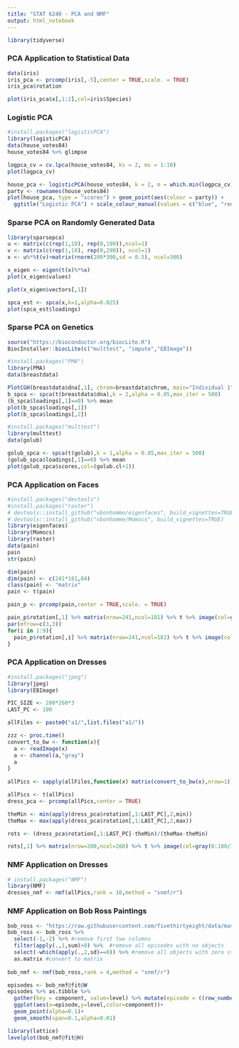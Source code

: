 ```yaml
---
title: "STAT 6240 - PCA and NMF"
output: html_notebook
---
```


```r
library(tidyverse)
```

### PCA Application to Statistical Data

```r
data(iris)
iris_pca <- prcomp(iris[,-5],center = TRUE,scale. = TRUE)
iris_pca$rotation
```

```r
plot(iris_pca$x[,1:2],col=iris$Species)
```

### Logistic PCA
```r
#install.packages("logisticPCA")
library(logisticPCA)
data(house_votes84)
house_votes84 %>% glimpse
```

```r
logpca_cv = cv.lpca(house_votes84, ks = 2, ms = 1:10)
plot(logpca_cv)
```

```r
house_pca <- logisticPCA(house_votes84, k = 2, m = which.min(logpca_cv))
party <- rownames(house_votes84)
plot(house_pca, type = "scores") + geom_point(aes(colour = party)) + 
  ggtitle("Logistic PCA") + scale_colour_manual(values = c("blue", "red"))
```

### Sparse PCA on Randomly Generated Data

```r
library(sparsepca)
u <- matrix(c(rep(1,10), rep(0,190)),ncol=1)
v <- matrix(c(rep(1,10), rep(0,290)), ncol=1)
x <- u%*%t(v)+matrix(rnorm(200*300,sd = 0.5), ncol=300)

x_eigen <- eigen(t(x)%*%x)
plot(x_eigen$values)

plot(x_eigen$vectors[,1])

spca_est <- spca(x,k=1,alpha=0.025)
plot(spca_est$loadings)
```


### Sparse PCA on Genetics
```r
source("https://bioconductor.org/biocLite.R")
BiocInstaller::biocLite(c("multtest", "impute","EBImage"))

#install.packages("PMA")
library(PMA)
data(breastdata)
```

```r
PlotCGH(breastdata$dna[,1], chrom=breastdata$chrom, main="Individual 1", nuc=breastdata$nuc)
b_spca <- spca(t(breastdata$dna),k = 2,alpha = 0.05,max_iter = 500)
(b_spca$loadings[,1]==0) %>% mean
plot(b_spca$loadings[,1])
plot(b_spca$loadings[,2])
```

```r
#install.packages("multtest")
library(multtest)
data(golub)
```

```r
golub_spca <- spca(t(golub),k = 1,alpha = 0.05,max_iter = 500)
(golub_spca$loadings[,1]==0) %>% mean
plot(golub_spca$scores,col=(golub.cl+1))
```


### PCA Application on Faces

```r
#install.packages("devtools")
#install.packages("raster")
# devtools::install_github("vbonhomme/eigenfaces", build_vignettes=TRUE)
# devtools::install_github("vbonhomme/Momocs", build_vignettes=TRUE)
library(eigenfaces)
library(Momocs)
library(raster)
data(pain)
pain
str(pain)
```

```r
dim(pain)
dim(pain) <- c(241*181,84)
class(pain) <- "matrix"
pain <- t(pain)

pain_p <- prcomp(pain,center = TRUE,scale. = TRUE)

pain_p$rotation[,1] %>% matrix(nrow=241,ncol=181) %>% t %>% image(col=gray(0:100/100))
par(mfrow=c(3,3))
for(i in 1:9){
  pain_p$rotation[,i] %>% matrix(nrow=241,ncol=181) %>% t %>% image(col=gray(0:100/100)) %>% print
}
```

### PCA Application on Dresses

```r
#install.packages("jpeg")
library(jpeg)
library(EBImage)

PIC_SIZE <- 200*260*3
LAST_PC <- 100

allFiles <- paste0("a1/",list.files("a1/"))

zzz <- proc.time()
convert_to_bw <- function(x){
  a <- readImage(x)
  a <- channel(a,"gray")
  a
}
  
allPics <- sapply(allFiles,function(x) matrix(convert_to_bw(x),nrow=1))

allPics <- t(allPics)
dress_pca <- prcomp(allPics,center = TRUE)

theMin <- min(apply(dress_pca$rotation[,1:LAST_PC],2,min))
theMax <- max(apply(dress_pca$rotation[,1:LAST_PC],2,max))

rots <- (dress_pca$rotation[,1:LAST_PC]-theMin)/(theMax-theMin)

rots[,1] %>% matrix(nrow=200,ncol=260) %>% t %>% image(col=gray(0:100/100))
```

### NMF Application on Dresses

```r
# install.packages("NMF")
library(NMF)
dresses_nmf <- nmf(allPics,rank = 10,method = "snmf/r")
```

### NMF Application on Bob Ross Paintings

```r
bob_ross <- "https://raw.githubusercontent.com/fivethirtyeight/data/master/bob-ross/elements-by-episode.csv" %>% read_csv()
bob_ross <- bob_ross %>% 
  select(-1,-2) %>% #remove first two columns
  filter(apply(.,1,sum)>0) %>%  #remove all episodes with no objects
  select(-which(apply(.,2,sd)==0)) %>% #remove all objects with zero standard deviation
  as.matrix #convert to matrix
  
bob_nmf <- nmf(bob_ross,rank = 4,method = "snmf/r")
```


```r
episodes <- bob_nmf@fit@W
episodes %>% as.tibble %>% 
  gather(key = component, value=level) %>% mutate(episode = ((row_number()-1) %% 400)+1) %>% 
  ggplot(aes(x=episode,y=level,color=component))+
  geom_point(alpha=0.1)+
  geom_smooth(span=0.1,alpha=0.01)

library(lattice)
levelplot(bob_nmf@fit@H)
```

  